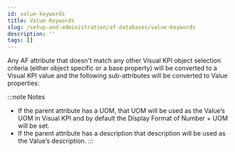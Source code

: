 ```yaml
---
id: value-keywords
title: Value Keywords
slug: /setup-and-administration/af-databases/value-keywords
description: ''
tags: []
---
```



Any AF attribute that doesn't match any other Visual KPI object selection criteria (either object specific or a base property) will be converted to a Visual KPI value and the following sub-attributes will be converted to Value properties:

:::note Notes
- If the parent attribute has a UOM, that UOM will be used as the Value’s UOM in Visual KPI and by default the Display Format of Number + UOM will be set.
- If the parent attribute has a description that description will be used as the Value’s description.
:::

<JsonToTable jsonData={table} />